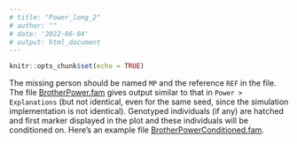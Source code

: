 ```yaml
---
# title: "Power_long_2"
# author: ""
# date: '2022-06-04'
# output: html_document
---
```


```r
knitr::opts_chunk$set(echo = TRUE)
```

The missing person should be named `MP` and the reference `REF` in the file. The file
[BrotherPower.fam](https://familias.name/dviapp/BrotherPower.fam)
gives output similar to that in `Power > Explanations` (but not identical, even for the 
same seed, since the simulation implementation is not identical).  Genotyped individuals 
(if any) are hatched and first marker displayed in the plot and these individuals
will be conditioned on. Here's an example file
[BrotherPowerConditioned.fam](https://familias.name/dviapp/BrotherPowerConditioned.fam).
